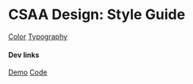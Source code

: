 # CSAA Design: Style Guide

[Color](color/)
[Typography](typography/)

#### Dev links
[Demo](preview/)
[Code](code/)